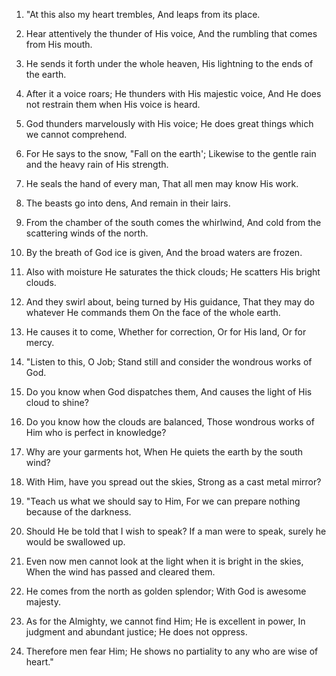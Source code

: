 
1. "At this also my heart trembles, And leaps from its place.

2. Hear attentively the thunder of His voice, And the rumbling that comes from His mouth.

3. He sends it forth under the whole heaven, His lightning to the ends of the earth.

4. After it a voice roars; He thunders with His majestic voice, And He does not restrain them when His voice is heard.

5. God thunders marvelously with His voice; He does great things which we cannot comprehend.

6. For He says to the snow, "Fall on the earth'; Likewise to the gentle rain and the heavy rain of His strength.

7. He seals the hand of every man, That all men may know His work.

8. The beasts go into dens, And remain in their lairs.

9. From the chamber of the south comes the whirlwind, And cold from the scattering winds of the north.

10. By the breath of God ice is given, And the broad waters are frozen.

11. Also with moisture He saturates the thick clouds; He scatters His bright clouds.

12. And they swirl about, being turned by His guidance, That they may do whatever He commands them On the face of the whole earth.

13. He causes it to come, Whether for correction, Or for His land, Or for mercy.

14. "Listen to this, O Job; Stand still and consider the wondrous works of God.

15. Do you know when God dispatches them, And causes the light of His cloud to shine?

16. Do you know how the clouds are balanced, Those wondrous works of Him who is perfect in knowledge?

17. Why are your garments hot, When He quiets the earth by the south wind?

18. With Him, have you spread out the skies, Strong as a cast metal mirror?

19. "Teach us what we should say to Him, For we can prepare nothing because of the darkness.

20. Should He be told that I wish to speak? If a man were to speak, surely he would be swallowed up.

21. Even now men cannot look at the light when it is bright in the skies, When the wind has passed and cleared them.

22. He comes from the north as golden splendor; With God is awesome majesty.

23. As for the Almighty, we cannot find Him; He is excellent in power, In judgment and abundant justice; He does not oppress.

24. Therefore men fear Him; He shows no partiality to any who are wise of heart."


